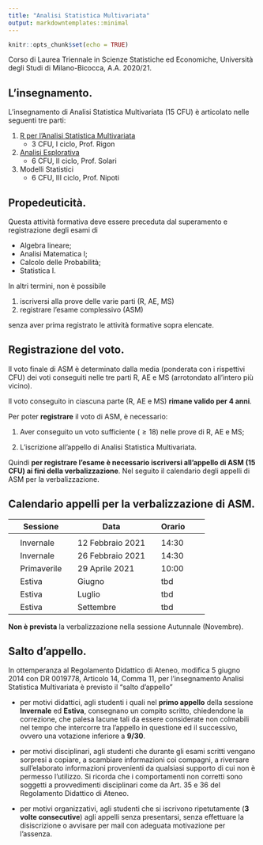 ```yaml
---
title: "Analisi Statistica Multivariata"
output: markdowntemplates::minimal
---
```


```r
knitr::opts_chunk$set(echo = TRUE)
```

Corso di Laurea Triennale in Scienze Statistiche ed Economiche, Università degli Studi di Milano-Bicocca, A.A. 2020/21.

## L'insegnamento.

L'insegnamento di Analisi Statistica Multivariata (15 CFU) è articolato nelle seguenti tre parti:

1. [R per l'Analisi Statistica Multivariata](https://tommasorigon.github.io/introR/) 
    * 3 CFU, I ciclo, Prof. Rigon 
2. [Analisi Esplorativa](https://aldosolari.github.io/AE/) 
    * 6 CFU, II ciclo, Prof. Solari
3. Modelli Statistici
    * 6 CFU, III ciclo, Prof. Nipoti

## Propedeuticità.

Questa attività formativa deve essere preceduta dal superamento e registrazione degli esami di 

* Algebra lineare;
* Analisi Matematica I;
* Calcolo delle Probabilità;
* Statistica I. 

In altri termini, non è possibile

1. iscriversi alla prove delle varie parti (R, AE, MS)
2. registrare l'esame complessivo (ASM)

senza aver prima registrato le attività formative sopra elencate.


## Registrazione del voto.

Il voto finale di ASM è determinato dalla media (ponderata con i rispettivi CFU) dei voti conseguiti nelle tre parti R, AE e MS (arrotondato all'intero più vicino).

Il voto conseguito in ciascuna parte (R, AE e MS) **rimane valido per 4 anni**. 

Per poter **registrare** il voto di ASM, è necessario:

1. Aver conseguito un voto sufficiente ($\geq 18$) nelle prove di R, AE e MS;

2. L'iscrizione all'appello di Analisi Statistica Multivariata. 


Quindi **per registrare l'esame è necessario iscriversi all'appello di ASM (15 CFU) ai fini della verbalizzazione**. Nel seguito il calendario degli appelli di ASM per la verbalizzazione. 

## Calendario appelli per la verbalizzazione di ASM.

|| Sessione || Data || Orario ||
|-|-|-|-|-|-|-|-|
||  || ||  ||  || ||
|| Invernale || 12 Febbraio 2021 || 14:30  ||
|| Invernale || 26 Febbraio 2021 || 14:30 ||
|| Primaverile || 29 Aprile 2021 || 10:00 ||
|| Estiva || Giugno || tbd ||
|| Estiva || Luglio || tbd ||
|| Estiva || Settembre || tbd ||

**Non è prevista** la verbalizzazione nella sessione Autunnale (Novembre). 

## Salto d'appello. 

In ottemperanza al Regolamento Didattico di Ateneo, modifica 5 giugno 2014 con DR 0019778,
Articolo 14, Comma 11, per l'insegnamento Analisi Statistica Multivariata è previsto il "salto d'appello"  

* per motivi didattici, agli studenti i quali nel **primo appello** della sessione **Invernale** ed **Estiva**, consegnano un compito scritto, chiedendone la correzione, che palesa lacune tali da essere considerate non colmabili nel tempo che intercorre tra l'appello in questione ed il successivo, ovvero una votazione inferiore a **9/30**. 

* per motivi disciplinari, agli studenti che durante gli esami
scritti vengano sorpresi a copiare, a scambiare informazioni coi compagni, a riversare sull'elaborato
informazioni provenienti da qualsiasi supporto di cui non è permesso l'utilizzo.  Si ricorda che i comportamenti non corretti sono  soggetti a provvedimenti disciplinari come da Art. 35 e 36 del Regolamento Didattico di Ateneo.


* per motivi organizzativi, agli studenti che si iscrivono ripetutamente (**3 volte consecutive**) agli appelli senza presentarsi, senza effettuare la disiscrizione o avvisare per mail con adeguata motivazione per l'assenza.

